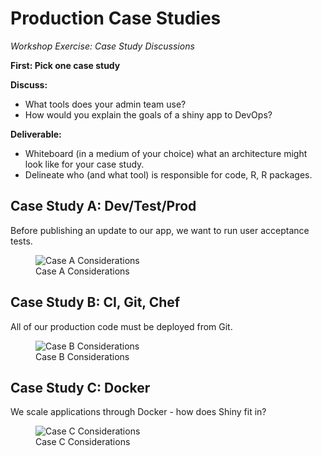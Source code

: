 # Production Case Studies

_Workshop Exercise: Case Study Discussions_

**First: Pick one case study**

**Discuss:**

- What tools does your admin team use?
- How would you explain the goals of a shiny app to DevOps?

**Deliverable:**

- Whiteboard (in a medium of your choice) what an architecture might look like for your case study.
- Delineate who (and what tool) is responsible for code, R, R packages.

## Case Study A: Dev/Test/Prod

Before publishing an update to our app, we want to run user acceptance tests.

![Case A Considerations](imgs/case-studies/case-a.png)

## Case Study B: CI, Git, Chef

All of our production code must be deployed from Git.

![Case B Considerations](imgs/case-studies/case-b.png)

## Case Study C: Docker

We scale applications through Docker - how does Shiny fit in?

![Case C Considerations](imgs/case-studies/case-c.png)

